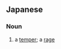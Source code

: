 ==Japanese==
{{ja-kanjitab|yomi=on|sort=かんしゃく}}

===Noun===
{{ja-noun|かんしゃく}}

# a [[temper]]; a [[rage]]
#: {{ja-usex|彼は彼女のしつこさに'''癇癪'''を起こした。|かれ は かのじょ の しつこさ に '''かんしゃく''' を おこした。|Her persistence enraged him.}}